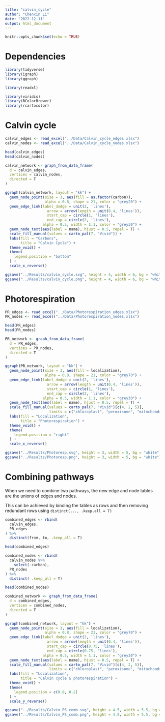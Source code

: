 ---
title: "calvin_cycle"
author: "Chenxin Li"
date: "2022-12-11"
output: html_document
---

```{r setup, include=FALSE}
knitr::opts_chunk$set(echo = TRUE)
```

 
# Dependencies
```{r}
library(tidyverse)
library(igraph)
library(ggraph)

library(readxl)

library(viridis)
library(RColorBrewer)
library(rcartocolor)
```
# Calvin cycle
```{r}
calvin_edges <- read_excel("../Data/Calvin_cycle_edges.xlsx")
calvin_nodes <- read_excel("../Data/Calvin_cycle_nodes.xlsx")

head(calvin_edges)
head(calvin_nodes)
```
```{r}
calvin_network <- graph_from_data_frame(
  d = calvin_edges,
  vertices = calvin_nodes,
  directed = T
)
```

```{r}
ggraph(calvin_network, layout = "kk") +
  geom_node_point(size = 3, aes(fill = as.factor(carbon)), 
                  alpha = 0.8, shape = 21, color = "grey20") +
  geom_edge_link(label_dodge = unit(2, 'lines'),
                   arrow = arrow(length = unit(0.4, 'lines')), 
                   start_cap = circle(1, 'lines'),
                   end_cap = circle(2, 'lines'),
                 alpha = 0.5, width = 1.1, color = "grey30") +
  geom_node_text(aes(label = name), hjust = 0.5, repel = T) +
  scale_fill_manual(values = carto_pal(7, "Vivid")) +
  labs(fill = "Carbons",
       title = "Calvin Cycle") +
  theme_void() +
  theme(
    legend.position = "bottom"
  ) +
  scale_x_reverse()

ggsave("../Results/calvin_cycle.svg", height = 4, width = 6, bg = "white")
ggsave("../Results/calvin_cycle.png", height = 4, width = 6, bg = "white")
```

# Photorespiration
```{r}
PR_edges <- read_excel("../Data/Photorespiration_edges.xlsx")
PR_nodes <- read_excel("../Data/Photorespiration_nodes.xlsx")

head(PR_edges)
head(PR_nodes)
```

```{r}
PR_network <- graph_from_data_frame(
  d = PR_edges,
  vertices = PR_nodes,
  directed = T
)
```

```{r}
ggraph(PR_network, layout = "kk") +
  geom_node_point(size = 3, aes(fill = localization), 
                  alpha = 0.8, shape = 21, color = "grey70") +
  geom_edge_link(label_dodge = unit(2, 'lines'),
                   arrow = arrow(length = unit(0.4, 'lines')), 
                   start_cap = circle(1, 'lines'),
                   end_cap = circle(2, 'lines'),
                 alpha = 0.5, width = 1.1, color = "grey30") +
  geom_node_text(aes(label = name), hjust = 0.5, repel = T) +
  scale_fill_manual(values = carto_pal(7, "Vivid")[c(4, 2, 5)],
                    limits = c("chloroplast", "peroxisome", "mitochondria")) +
  labs(fill = "Localization",
       title = "Photorespiration") +
  theme_void() +
  theme(
    legend.position = "right"
  ) +
  scale_x_reverse()

ggsave("../Results/Photoresp.svg", height = 3, width = 5, bg = "white")
ggsave("../Results/Photoresp.png", height = 3, width = 5, bg = "white")
```

# Combining pathways 
When we need to combine two pathways, the new edge and node tables are the unions of edges and nodes. 

This can be achieved by binding the tables as rows and then removing redundant rows using `distinct(..., .keep.all = T)` 


```{r}
combined_edges <- rbind(
  calvin_edges, 
  PR_edges
) %>% 
  distinct(from, to, .keep_all = T)

head(combined_edges)
```

```{r}
combined_nodes <- rbind(
  calvin_nodes %>% 
    select(-carbon),
  PR_nodes
) %>% 
  distinct( .keep_all = T)

head(combined_nodes)
```

```{r}
combined_network <- graph_from_data_frame(
  d = combined_edges,
  vertices = combined_nodes,
  directed = T
)
```

```{r}
ggraph(combined_network, layout = "kk") +
  geom_node_point(size = 3, aes(fill = localization), 
                  alpha = 0.8, shape = 21, color = "grey70") +
  geom_edge_link(label_dodge = unit(2, 'lines'),
                   arrow = arrow(length = unit(0.4, 'lines')), 
                   start_cap = circle(0.75, 'lines'),
                   end_cap = circle(0.75, 'lines'),
                 alpha = 0.5, width = 1.1, color = "grey30") +
  geom_node_text(aes(label = name), hjust = 0.5, repel = T) +
  scale_fill_manual(values = carto_pal(7, "Vivid")[c(4, 2, 5)],
                    limits = c("chloroplast", "peroxisome", "mitochondria")) +
  labs(fill = "Localization",
       title = "Calvin cycle & photorespiration") +
  theme_void() +
  theme(
    legend.position = c(0.8, 0.2)
  ) +
  scale_y_reverse()

ggsave("../Results/Calvin_PS_comb.svg", height = 4.5, width = 5.5, bg = "white")
ggsave("../Results/Calvin_PS_comb.png", height = 4.5, width = 5.5, bg = "white")
```

